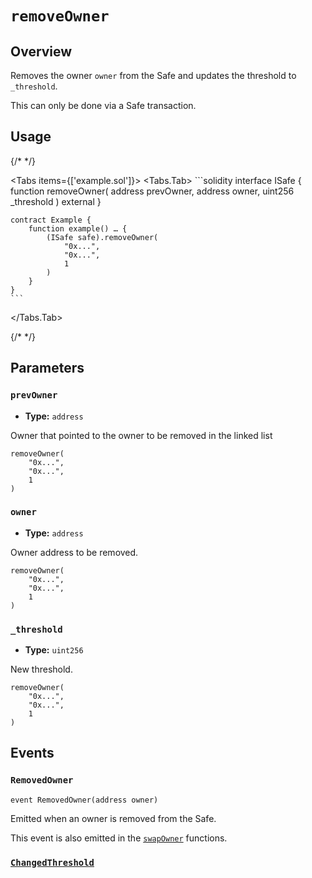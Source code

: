 
# `removeOwner`

## Overview

Removes the owner `owner` from the Safe and updates the threshold to `_threshold`.

<Callout type='warning'>This can only be done via a Safe transaction.</Callout>

## Usage

{/* <!-- vale off --> */}

<Tabs items={['example.sol']}>
  <Tabs.Tab>
    ```solidity
    interface ISafe {
        function removeOwner(
            address prevOwner,
            address owner,
            uint256 _threshold
        ) external
    }

    contract Example {
        function example() … {
            (ISafe safe).removeOwner(
                "0x...",
                "0x...",
                1
            )
        }
    }
    ```

</Tabs.Tab>
</Tabs>

{/* <!-- vale on --> */}

## Parameters

### `prevOwner`

- **Type:** `address`

Owner that pointed to the owner to be removed in the linked list

```solidity focus=2
removeOwner(
    "0x...",
    "0x...",
    1
)
```

### `owner`

- **Type:** `address`

Owner address to be removed.

```solidity focus=3
removeOwner(
    "0x...",
    "0x...",
    1
)
```

### `_threshold`

- **Type:** `uint256`

New threshold.

```solidity focus=4
removeOwner(
    "0x...",
    "0x...",
    1
)
```

## Events

### `RemovedOwner`

```solidity
event RemovedOwner(address owner)

```

Emitted when an owner is removed from the Safe.

This event is also emitted in the [`swapOwner`](/reference-smart-account/owner/swapOwner.mdx) functions.

### [`ChangedThreshold`](./changeThreshold.mdx#changedthreshold)
